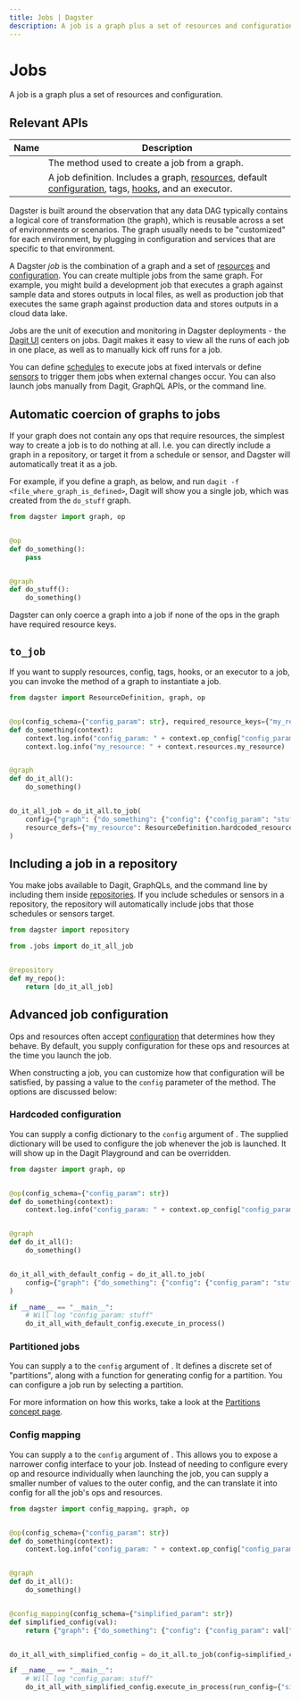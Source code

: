 ```yaml
---
title: Jobs | Dagster
description: A job is a graph plus a set of resources and configuration.
---
```


# Jobs

A job is a graph plus a set of resources and configuration.

## Relevant APIs

| Name                                                  | Description                                                                                                                                                                                                    |
| ----------------------------------------------------- | -------------------------------------------------------------------------------------------------------------------------------------------------------------------------------------------------------------- |
| <PyObject object="GraphDefinition" method="to_job" /> | The method used to create a job from a graph.                                                                                                                                                                  |
| <PyObject object="JobDefinition" />                   | A job definition.  Includes a graph, [resources](/concepts/resources), default [configuration](/concepts/configuration/config-schema), tags, [hooks](/concepts/solids-pipelines/solid-hooks), and an executor. |

Dagster is built around the observation that any data DAG typically contains a logical core of transformation (the graph), which is reusable across a set of environments or scenarios. The graph usually needs to be "customized" for each environment, by plugging in configuration and services that are specific to that environment.

A Dagster _job_ is the combination of a graph and a set of [resources](/concepts/resources) and [configuration](/concepts/configuration/config-schema).  You can create multiple jobs from the same graph.  For example, you might build a development job that executes a graph against sample data and stores outputs in local files, as well as production job that executes the same graph against production data and stores outputs in a cloud data lake.

Jobs are the unit of execution and monitoring in Dagster deployments - the [Dagit UI](/concepts/dagit/dagit) centers on jobs.  Dagit makes it easy to view all the runs of each job in one place, as well as to manually kick off runs for a job.

You can define [schedules](/concepts/partitions-schedules-sensors/schedules) to execute jobs at fixed intervals or define [sensors](/concepts/partitions-schedules-sensors/sensors) to trigger them jobs when external changes occur. You can also launch jobs manually from Dagit, GraphQL APIs, or the command line.

## Automatic coercion of graphs to jobs

If your graph does not contain any ops that require resources, the simplest way to create a job is to do nothing at all.  I.e. you can directly include a graph in a repository, or target it from a schedule or sensor, and Dagster will automatically treat it as a job.

For example, if you define a graph, as below, and run `dagit -f <file_where_graph_is_defined>`, Dagit will show you a single job, which was created from the `do_stuff` graph.

```python file=/concepts/solids_pipelines/coerce_job.py
from dagster import graph, op


@op
def do_something():
    pass


@graph
def do_stuff():
    do_something()
```

Dagster can only coerce a graph into a job if none of the ops in the graph have required resource keys.

<!-- TODO: add screenshot -->

## `to_job`

If you want to supply resources, config, tags, hooks, or an executor to a job, you can invoke the <PyObject object="GraphDefinition" method="to_job" /> method of a graph to instantiate a job.

```python file=/concepts/solids_pipelines/jobs.py
from dagster import ResourceDefinition, graph, op


@op(config_schema={"config_param": str}, required_resource_keys={"my_resource"})
def do_something(context):
    context.log.info("config_param: " + context.op_config["config_param"])
    context.log.info("my_resource: " + context.resources.my_resource)


@graph
def do_it_all():
    do_something()


do_it_all_job = do_it_all.to_job(
    config={"graph": {"do_something": {"config": {"config_param": "stuff"}}}},
    resource_defs={"my_resource": ResourceDefinition.hardcoded_resource("hello")},
)
```

## Including a job in a repository

You make jobs available to Dagit, GraphQLs, and the command line by including them inside [repositories](/concepts/repositories-workspaces/repositories). If you include schedules or sensors in a repository, the repository will automatically include jobs that those schedules or sensors target.

```python file=/concepts/solids_pipelines/repo_with_job.py
from dagster import repository

from .jobs import do_it_all_job


@repository
def my_repo():
    return [do_it_all_job]
```

## Advanced job configuration

Ops and resources often accept [configuration](/concepts/configuration/config-schema) that determines how they behave. By default, you supply configuration for these ops and resources at the time you launch the job.

When constructing a job, you can customize how that configuration will be satisfied, by passing a value to the `config` parameter of the <PyObject object="GraphDefinition" method="to_job" /> method.  The options are discussed below:

### Hardcoded configuration

You can supply a config dictionary to the `config` argument of <PyObject object="GraphDefinition" method="to_job" />. The supplied dictionary will be used to configure the job whenever the job is launched. It will show up in the Dagit Playground and can be overridden.

```python file=/concepts/solids_pipelines/jobs_with_default_config.py
from dagster import graph, op


@op(config_schema={"config_param": str})
def do_something(context):
    context.log.info("config_param: " + context.op_config["config_param"])


@graph
def do_it_all():
    do_something()


do_it_all_with_default_config = do_it_all.to_job(
    config={"graph": {"do_something": {"config": {"config_param": "stuff"}}}},
)

if __name__ == "__main__":
    # Will log "config_param: stuff"
    do_it_all_with_default_config.execute_in_process()
```

### Partitioned jobs

You can supply a <PyObject object="PartitionedConfig" /> to the `config` argument of <PyObject object="GraphDefinition" method="to_job" />. It defines a discrete set of "partitions", along with a function for generating config for a partition. You can configure a job run by selecting a partition.

For more information on how this works, take a look at the [Partitions concept page](/concepts/partitions-schedules-sensors/partitions).

### Config mapping

You can supply a <PyObject object="ConfigMapping" /> to the `config` argument of <PyObject object="GraphDefinition" method="to_job" />. This allows you to expose a narrower config interface to your job.  Instead of needing to configure every op and resource individually when launching the job, you can supply a smaller number of values to the outer config, and the <PyObject object="ConfigMapping" /> can translate it into config for all the job's ops and resources.

```python file=/concepts/solids_pipelines/jobs_with_config_mapping.py
from dagster import config_mapping, graph, op


@op(config_schema={"config_param": str})
def do_something(context):
    context.log.info("config_param: " + context.op_config["config_param"])


@graph
def do_it_all():
    do_something()


@config_mapping(config_schema={"simplified_param": str})
def simplified_config(val):
    return {"graph": {"do_something": {"config": {"config_param": val["simplified_param"]}}}}


do_it_all_with_simplified_config = do_it_all.to_job(config=simplified_config)

if __name__ == "__main__":
    # Will log "config_param: stuff"
    do_it_all_with_simplified_config.execute_in_process(run_config={"simplified_param": "stuff"})
```
